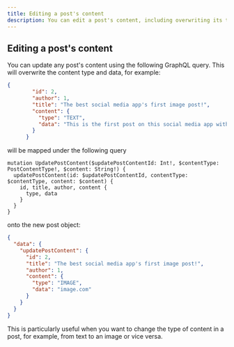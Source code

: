 ```yaml
---
title: Editing a post's content
description: You can edit a post's content, including overwriting its type, using an admin token and its ID
---
```


## Editing a post's content

You can update any post's content using the following GraphQL query. This will overwrite the content type and data, for example:

```json
{
        "id": 2,
        "author": 1,
        "title": "The best social media app's first image post!",
        "content": {
          "type": "TEXT",
          "data": "This is the first post on this social media app with a picture. How amazing is this?"
        }
      }
```

will be mapped under the following query

```gql
mutation UpdatePostContent($updatePostContentId: Int!, $contentType: PostContentType!, $content: String!) {
  updatePostContent(id: $updatePostContentId, contentType: $contentType, content: $content) {
    id, title, author, content {
      type, data
    }
  }
}
```

onto the new post object: 

```json
{
  "data": {
    "updatePostContent": {
      "id": 2,
      "title": "The best social media app's first image post!",
      "author": 1,
      "content": {
        "type": "IMAGE",
        "data": "image.com"
      }
    }
  }
}
```

This is particularly useful when you want to change the type of content in a post, for example, from text to an image or vice versa.